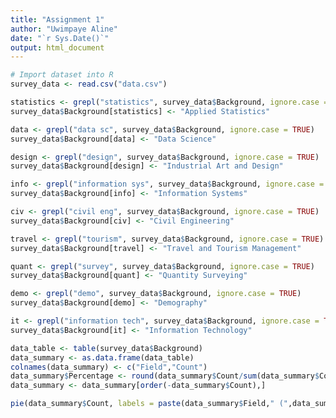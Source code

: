 ```yaml
---
title: "Assignment 1"
author: "Uwimpaye Aline"
date: "`r Sys.Date()`"
output: html_document
---
```


```r
# Import dataset into R
survey_data <- read.csv("data.csv")
```

```r
statistics <- grepl("statistics", survey_data$Background, ignore.case = TRUE)
survey_data$Background[statistics] <- "Applied Statistics"
```


```r
data <- grepl("data sc", survey_data$Background, ignore.case = TRUE)
survey_data$Background[data] <- "Data Science"
```


```r
design <- grepl("design", survey_data$Background, ignore.case = TRUE)
survey_data$Background[design] <- "Industrial Art and Design"
```


```r
info <- grepl("information sys", survey_data$Background, ignore.case = TRUE)
survey_data$Background[info] <- "Information Systems"
```


```r
civ <- grepl("civil eng", survey_data$Background, ignore.case = TRUE)
survey_data$Background[civ] <- "Civil Engineering"
```


```r
travel <- grepl("tourism", survey_data$Background, ignore.case = TRUE)
survey_data$Background[travel] <- "Travel and Tourism Management"
```


```r
quant <- grepl("survey", survey_data$Background, ignore.case = TRUE)
survey_data$Background[quant] <- "Quantity Surveying"
```


```r
demo <- grepl("demo", survey_data$Background, ignore.case = TRUE)
survey_data$Background[demo] <- "Demography"
```

```r
it <- grepl("information tech", survey_data$Background, ignore.case = TRUE)
survey_data$Background[it] <- "Information Technology"
```


```r
data_table <- table(survey_data$Background)
data_summary <- as.data.frame(data_table)
colnames(data_summary) <- c("Field","Count")
data_summary$Percentage <- round(data_summary$Count/sum(data_summary$Count) * 100, 2)
data_summary <- data_summary[order(-data_summary$Count),]

```


```r
pie(data_summary$Count, labels = paste(data_summary$Field," (",data_summary$Percentage, "%)", sep = ""), main = "Distrution of Background", cex= 0.8, col = rainbow(length(data_summary$Field)))
```


```r
```


```r
```

